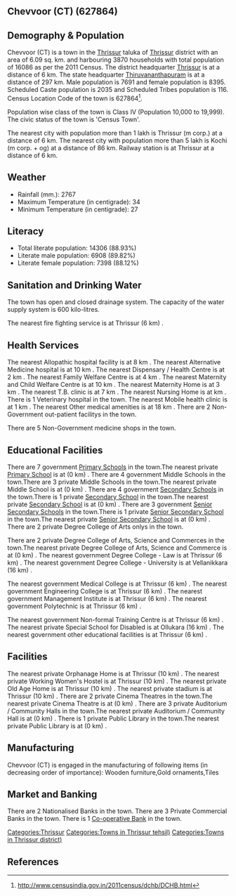 {{Infobox settlement
| name=Chevvoor (CT)
| native_name=
| native_name_lang=
| other_name=
| nickname=
| settlement_type=Town
| image_skyline=
| image_alt=
| image_caption=
| pushpin_map=India Kerala
| pushpin_label_position=right
| pushpin_map_alt=
| pushpin_map_caption=Location in Kerala, India
| latd=
| latm=
| lats=
| latNS=
| longd=
| longm=
| longs=
| longEW=
| coordinates_display=inline,title
| subdivision_type=Country
| subdivision_name={{flag|India}}
| subdivision_type1=[[States and territories of India|State]]
| subdivision_name1=Kerala 
| subdivision_type2=[[List of districts of India|District]]
| subdivision_name2=Thrissur
| subdivision_type3=Tahsil
| subdivision_name3=Thrissur
| website=
| established_title=<!-- Established -->
| established_date=
| founder=
| named_for=
| government_type=
| governing_body=
| unit_pref=Metric
| area_footnotes=
| area_rank=
| area_total_km2=6.09
| elevation_footnotes=
| elevation_m=
| population_total=16086
| population_as_of=2011
| population_rank=
| population_density_km2=2641
| population_demonym=
| population_footnotes=
| demographics_type1=Languages=
| demographics1_title1=Official=
| demographics1_info1=[[Malayalam language|Malayalam]]
| timezone1=[[Indian Standard Time|IST]]
| utc_offset1==+5:30
| postal_code_type=[[Postal Index Number|PIN]]
| postal_code=
| area_code_type=Telephone code
| area_code=
| registration_plate=
| blank1_name_sec1=Nearest city
| blank1_info_sec1=[[Thrissur (m corp.)]]
| blank2_name_sec1=[[Human sex ratio|Sex ratio]]
| blank2_info_sec1=1091
| blank3_name_sec1=Literacy
| blank3_info_sec1=88.93%
| blank1_name_sec2=[[2011 Census of India|2011 census]] code
| blank1_info_sec2=627864
| footnotes=
}}

== Chevvoor (CT) (627864) ==

== Demography & Population ==

Chevvoor (CT) is a town in the [[Thrissur]] taluka of [[Thrissur]] district with an area of 6.09 sq. km. and harbouring 3870 households with total population of 16086 as per the 2011 Census. The district headquarter [[Thrissur]] is at a distance of 6 km. The state headquarter [[Thiruvananthapuram]] is at a distance of 297 km. Male population is 7691 and female population is 8395. Scheduled Caste population is 2035 and Scheduled Tribes population is 116. Census Location Code of the town is 627864<ref>http://www.censusindia.gov.in/2011census/dchb/DCHB.html</ref>.

Population wise class of the town is Class IV (Population 10,000 to 19,999).
The civic status of the town is 'Census Town'.

The nearest city with population more than 1 lakh is Thrissur (m corp.) at a distance of 6 km. The nearest city with population more than 5 lakh is Kochi (m corp. + og)  at a distance of 86 km. Railway station is at Thrissur at a distance of 6 km.


== Weather ==  
* Rainfall (mm.): 2767 
* Maximum Temperature (in centigrade): 34
* Minimum Temperature (in centigrade): 27


== Literacy ==  
* Total literate population: 14306 (88.93%)
* Literate male population: 6908 (89.82%)
* Literate female population: 7398 (88.12%)


== Sanitation and Drinking Water ==  
The town has open and closed drainage system.
The capacity of the water supply system is 600 kilo-litres.

The nearest fire fighting service is at Thrissur (6 km) .


== Health Services ==
The nearest Allopathic hospital facility is at 8 km .
The nearest Alternative Medicine hospital is at 10 km .
The nearest Dispensary / Health Centre is at 2 km .
The nearest Family Welfare Centre is at 4 km .
The nearest Maternity and Child Welfare Centre is at 10 km .
The nearest Maternity Home is at 3 km .
The nearest T.B. clinic is at 7 km .
The nearest Nursing Home is at  km .
There is 1 Veterinary hospital in the town.
The nearest Mobile health clinic is at 1 km .
The nearest Other medical amenities is at 18 km .
There are 2 Non-Government out-patient facilitys in the town.


There are 5 Non-Government medicine shops in the town.


== Educational Facilities ==
There are 7 government [[Primary School]]s in the town.The nearest private [[Primary School]] is at  (0 km) .
There are 4 government Middle Schools in the town.There are 3 private Middle Schools in the town.The nearest private Middle School is at  (0 km) .
There are 4 government [[Secondary School]]s in the town.There is 1 private [[Secondary School]] in the town.The nearest private [[Secondary School]] is at  (0 km) .
There are 3 government [[Senior Secondary School]]s in the town.There is 1 private [[Senior Secondary School]] in the town.The nearest private [[Senior Secondary School]] is at  (0 km) .
There are 2 private Degree College of Arts onlys in the town. 
 
 
 
 
There are 2 private Degree College of Arts, Science and Commerces in the town.The nearest private Degree College of Arts, Science and Commerce is at  (0 km) .
The nearest government Degree College - Law is at Thrissur (6 km) .
The nearest government Degree College - University is at Vellanikkara (16 km) .
 
The nearest government Medical College is at Thrissur (6 km) .
The nearest government Engineering College is at Thrissur (6 km) .
The nearest government Management Institute is at Thrissur (6 km) .
The nearest government Polytechnic is at Thrissur (6 km) .
 
The nearest government Non-formal Training Centre is at Thrissur (6 km) .
The nearest private Special School for Disabled is at Ollukara (16 km) .
The nearest government other educational facilities is at Thrissur (6 km) .


== Facilities ==
The nearest private Orphanage Home is at Thrissur (10 km) .
The nearest private Working Women's Hostel is at Thrissur (10 km) .
The nearest private Old Age Home is at Thrissur (10 km) .
The nearest private stadium is at Thrissur (10 km) .
There are 2 private Cinema Theatres in the town.The nearest private Cinema Theatre is at  (0 km) .
There are 3 private Auditorium / Community Halls in the town.The nearest private Auditorium / Community Hall is at  (0 km) .
There is 1 private Public Library in the town.The nearest private Public Library is at  (0 km) .


== Manufacturing ==
Chevvoor (CT) is engaged in the manufacturing of following items (in decreasing order of importance): Wooden furniture,Gold ornaments,Tiles


== Market and Banking ==
There are 2 Nationalised Banks in the town.
There are 3 Private Commercial Banks in the town.
There is 1 [[Co-operative Bank]] in the town.




[[Categories:Thrissur]]
[[Categories:Towns in Thrissur tehsil)]]
[[Categories:Towns in Thrissur district)]]


== References ==
{{Reflist}}


